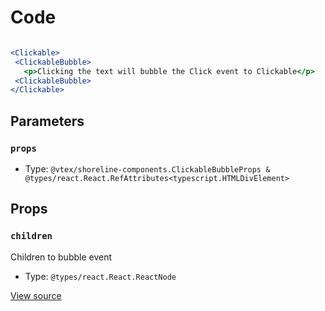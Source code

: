 # Code

```jsx

<Clickable>
 <ClickableBubble>
   <p>Clicking the text will bubble the Click event to Clickable</p>
 <ClickableBubble>
</Clickable>

```

## Parameters

### `props`

- Type: `@vtex/shoreline-components.ClickableBubbleProps & @types/react.React.RefAttributes<typescript.HTMLDivElement>`

## Props

### `children`

Children to bubble event

- Type: `@types/react.React.ReactNode`

[View source](https://github.com/vtex/shoreline/blob/4b310ee4d/packages/components/src/clickable/clickable-bubble.tsx#L15)
